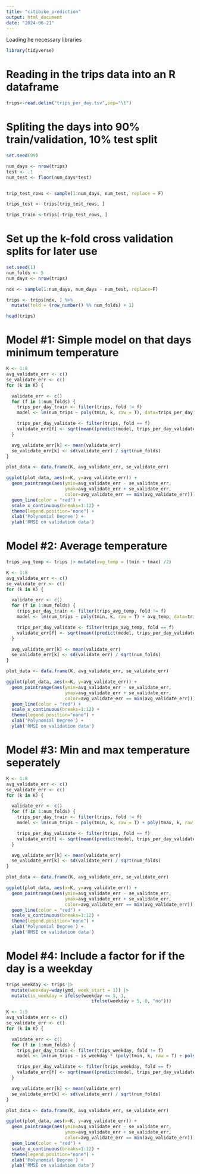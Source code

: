 ```yaml
---
title: "citibike_prediction"
output: html_document
date: "2024-06-21"
---
```


Loading he necessary libraries

```r
library(tidyverse)
```


# Reading in the trips data into an R dataframe

```r
trips<-read.delim("trips_per_day.tsv",sep="\t")
```

# Spliting the days into 90% train/validation, 10% test split

```r
set.seed(99)

num_days <- nrow(trips)
test <- .1
num_test <- floor(num_days*test)


trip_test_rows <- sample(1:num_days, num_test, replace = F)

trips_test <- trips[trip_test_rows, ]

trips_train <-trips[-trip_test_rows, ]
```

# Set up the k-fold cross validation splits for later use

```r
set.seed(1)
num_folds <- 5
num_days <- nrow(trips)

ndx <- sample(1:num_days, num_days - num_test, replace=F)

trips <- trips[ndx, ] %>%
  mutate(fold = (row_number() %% num_folds) + 1)

head(trips)
```

# Model #1: Simple model on that days minimum temperature

```r
K <- 1:8
avg_validate_err <- c()
se_validate_err <- c()
for (k in K) {

  validate_err <- c()
  for (f in 1:num_folds) {
    trips_per_day_train <- filter(trips, fold != f)
    model <- lm(num_trips ~ poly(tmin, k, raw = T), data=trips_per_day_train)

    trips_per_day_validate <- filter(trips, fold == f)
    validate_err[f] <- sqrt(mean((predict(model, trips_per_day_validate) - trips_per_day_validate$num_trips)^2))
  }

  avg_validate_err[k] <- mean(validate_err)
  se_validate_err[k] <- sd(validate_err) / sqrt(num_folds)
}
```


```r
plot_data <- data.frame(K, avg_validate_err, se_validate_err)

ggplot(plot_data, aes(x=K, y=avg_validate_err)) +
  geom_pointrange(aes(ymin=avg_validate_err - se_validate_err,
                      ymax=avg_validate_err + se_validate_err,
                      color=avg_validate_err == min(avg_validate_err))) +
  geom_line(color = "red") +
  scale_x_continuous(breaks=1:12) +
  theme(legend.position="none") +
  xlab('Polynomial Degree') +
  ylab('RMSE on validation data')
```

# Model #2: Average temperature 

```r
trips_avg_temp <- trips |> mutate(avg_temp = (tmin + tmax) /2)
```

```r
K <- 1:8
avg_validate_err <- c()
se_validate_err <- c()
for (k in K) {

  validate_err <- c()
  for (f in 1:num_folds) {
    trips_per_day_train <- filter(trips_avg_temp, fold != f)
    model <- lm(num_trips ~ poly(tmin, k, raw = T) + avg_temp, data=trips_per_day_train)

    trips_per_day_validate <- filter(trips_avg_temp, fold == f)
    validate_err[f] <- sqrt(mean((predict(model, trips_per_day_validate) - trips_per_day_validate$num_trips)^2))
  }

  avg_validate_err[k] <- mean(validate_err)
  se_validate_err[k] <- sd(validate_err) / sqrt(num_folds)
}
```


```r
plot_data <- data.frame(K, avg_validate_err, se_validate_err)

ggplot(plot_data, aes(x=K, y=avg_validate_err)) +
  geom_pointrange(aes(ymin=avg_validate_err - se_validate_err,
                      ymax=avg_validate_err + se_validate_err,
                      color=avg_validate_err == min(avg_validate_err))) +
  geom_line(color = "red") +
  scale_x_continuous(breaks=1:12) +
  theme(legend.position="none") +
  xlab('Polynomial Degree') +
  ylab('RMSE on validation data')
```
# Model #3: Min and max temperature seperately

```r
K <- 1:8
avg_validate_err <- c()
se_validate_err <- c()
for (k in K) {

  validate_err <- c()
  for (f in 1:num_folds) {
    trips_per_day_train <- filter(trips, fold != f)
    model <- lm(num_trips ~ poly(tmin, k, raw = T) + poly(tmax, k, raw = T), data=trips_per_day_train)

    trips_per_day_validate <- filter(trips, fold == f)
    validate_err[f] <- sqrt(mean((predict(model, trips_per_day_validate) - trips_per_day_validate$num_trips)^2))
  }

  avg_validate_err[k] <- mean(validate_err)
  se_validate_err[k] <- sd(validate_err) / sqrt(num_folds)
}
```


```r
plot_data <- data.frame(K, avg_validate_err, se_validate_err)

ggplot(plot_data, aes(x=K, y=avg_validate_err)) +
  geom_pointrange(aes(ymin=avg_validate_err - se_validate_err,
                      ymax=avg_validate_err + se_validate_err,
                      color=avg_validate_err == min(avg_validate_err))) +
  geom_line(color = "red") +
  scale_x_continuous(breaks=1:12) +
  theme(legend.position="none") +
  xlab('Polynomial Degree') +
  ylab('RMSE on validation data')
```

# Model #4: Include a factor for if the day is a weekday

```r
trips_weekday <- trips |> 
  mutate(weekday=wday(ymd, week_start = 1)) |> 
  mutate(is_weekday = ifelse(weekday <= 5, 1, 
                                ifelse(weekday > 5, 0, "no")))
```

```r
K <- 1:5
avg_validate_err <- c()
se_validate_err <- c()
for (k in K) {

  validate_err <- c()
  for (f in 1:num_folds) {
    trips_per_day_train <- filter(trips_weekday, fold != f)
    model <- lm(num_trips ~ is_weekday * (poly(tmin, k, raw = T) + poly(tmax, k, raw = T)), data=trips_per_day_train)

    trips_per_day_validate <- filter(trips_weekday, fold == f)
    validate_err[f] <- sqrt(mean((predict(model, trips_per_day_validate) - trips_per_day_validate$num_trips)^2))
  }

  avg_validate_err[k] <- mean(validate_err)
  se_validate_err[k] <- sd(validate_err) / sqrt(num_folds)
}
```


```r
plot_data <- data.frame(K, avg_validate_err, se_validate_err)

ggplot(plot_data, aes(x=K, y=avg_validate_err)) +
  geom_pointrange(aes(ymin=avg_validate_err - se_validate_err,
                      ymax=avg_validate_err + se_validate_err,
                      color=avg_validate_err == min(avg_validate_err))) +
  geom_line(color = "red") +
  scale_x_continuous(breaks=1:12) +
  theme(legend.position="none") +
  xlab('Polynomial Degree') +
  ylab('RMSE on validation data')
```
